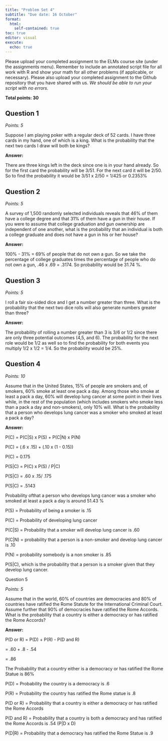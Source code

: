 ```yaml
---
title: "Problem Set 4"
subtitle: "Due date: 16 October"
format: 
  html:
    self-contained: true
toc: true
editor: visual
execute: 
  echo: true
---
```


Please upload your completed assignment to the ELMs course site (under the assignments menu). Remember to include an annotated script file for all work with R and show your math for all other problems (if applicable, or necessary). Please also upload your completed assignment to the Github repository that you have shared with us. *We should be able to run your script with no errors.*

**Total points: 30**

## Question 1

*Points: 5*

Suppose I am playing poker with a regular deck of 52 cards. I have three cards in my hand, one of which is a king. What is the probability that the next two cards I draw will both be kings?

**Answer:**

There are three kings left in the deck since one is in your hand already. So for the first card the probability will be 3/51. For the next card it will be 2/50. So to find the probability it would be 3/51 x 2/50 = 1/425 or 0.2353%

## Question 2

*Points: 5*

A survey of 1,500 randomly selected individuals reveals that 46% of them have a college degree and that 31% of them have a gun in their house. If you were to assume that college graduation and gun ownership are independent of one another, what is the probability that an individual is both a college graduate and does not have a gun in his or her house?

**Answer:**

100% - 31% = 69% of people that do not own a gun. So we take the percentage of college graduates times the percentage of people who do not own a gun, .46 x .69 = .3174. So probability would be 31.74 %.

## Question 3

*Points: 5*

I roll a fair six-sided dice and I get a number greater than three. What is the probability that the next two dice rolls will also generate numbers greater than three?

**Answer:**

The probability of rolling a number greater than 3 is 3/6 or 1/2 since there are only three potential outcomes (4,5, and 6). The probability for the next role would be 1/2 as well so to find the probability for both events you multiply 1/2 x 1/2 = 1/4. So the probability would be 25%.

## Question 4

*Points: 10*

Assume that in the United States, 15% of people are smokers and, of smokers, 60% smoke at least one pack a day. Among those who smoke at least a pack a day, 60% will develop lung cancer at some point in their lives while, in the rest of the population (which includes smokers who smoke less than a pack a day and non-smokers), only 10% will. What is the probability that a person who develops lung cancer was a smoker who smoked at least a pack a day?

**Answer:**

P(C) = P(C\|S) x P(S) + P(C\|N) x P(N)

P(C) = (.6 x .15) + (.10 x (1 - 0.15))

P(C) = 0.175

P(S\|C) = P(C) x P(S) / P\|C)

P(S\|C) = .60 x .15/ .175

P(S\|C) = .5143

Probability ofthat a person who develops lung cancer was a smoker who smoked at least a pack a day is around 51.43 %

P(S) = Probability of being a smoker is .15

P(C) = Probability of developing lung cancer

P(C\|S) = Probability that a smoker will develop lung cancer is .60

P(C\|N) = probability that a person is a non-smoker and develop lung cancer is .10

P(N) = probability somebody is a non smoker is .85

P(S\|C), which is the probability that a person is a smoker given that they develop lung cancer.

Question 5

*Points: 5*

Assume that in the world, 60% of countries are democracies and 80% of countries have ratified the Rome Statute for the International Criminal Court. Assume further that 90% of democracies have ratified the Rome Accords. What is the probability that a country is either a democracy or has ratified the Rome Accords?

**Answer:**

P(D or R) = P(D) + P(R) - P(D and R)

= .60 + .8 - .54

= .86

The Probability that a country either is a democracy or has ratified the Rome Statue is 86%

P(D) = Probability the country is a democracy is .6

P(R) = Probability the country has ratified the Rome statue is .8

P(D or R) = Probability that a country is either a democracy or has ratified the Rome Accords

P(D and R) = Probability that a country is both a democracy and has ratified the Rome Accords is .54 (P\|D x D)

P(D\|R) = Probability that a democracy has ratified the Rome Statue is .9
